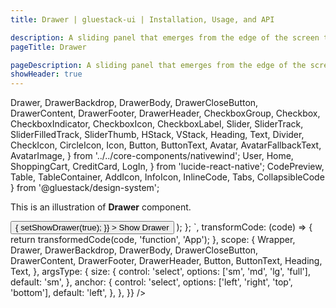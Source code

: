 ```yaml
---
title: Drawer | gluestack-ui | Installation, Usage, and API

description: A sliding panel that emerges from the edge of the screen to reveal additional content or navigation options..
pageTitle: Drawer

pageDescription: A sliding panel that emerges from the edge of the screen to reveal additional content or navigation options..
showHeader: true
---
```



<Meta title="with-nativewind/Components/Overlay/Drawer" />

  Drawer,
  DrawerBackdrop,
  DrawerBody,
  DrawerCloseButton,
  DrawerContent,
  DrawerFooter,
  DrawerHeader,
  CheckboxGroup,
  Checkbox,
  CheckboxIndicator,
  CheckboxIcon,
  CheckboxLabel,
  Slider,
  SliderTrack,
  SliderFilledTrack,
  SliderThumb,
  HStack,
  VStack,
  Heading,
  Text,
  Divider,
  CheckIcon,
  CircleIcon,
  Icon,
  Button,
  ButtonText,
  Avatar,
  AvatarFallbackText,
  AvatarImage,
} from '../../core-components/nativewind';
  User,
  Home,
  ShoppingCart,
  CreditCard,
  LogIn,
} from 'lucide-react-native';
  CodePreview,
  Table,
  TableContainer,
  AddIcon,
  InfoIcon,
  InlineCode,
  Tabs,
  CollapsibleCode
} from '@gluestack/design-system';

This is an illustration of **Drawer** component.

<Wrapper>
  <CodePreview
    showComponentRenderer={true}
    showArgsController={true}
    metaData={{
      code: `
        function App() {
          const [showDrawer, setShowDrawer] = React.useState(false);
          return (
            <>
              <Button
                onPress={() => {
                  setShowDrawer(true);
                }}
              >
                <ButtonText>Show Drawer</ButtonText>
              </Button>
              <Drawer />
            </>
          );
        };
      `,
      transformCode: (code) => {
        return transformedCode(code, 'function', 'App');
      },
      scope: {
        Wrapper,
        Drawer,
        DrawerBackdrop,
        DrawerBody,
        DrawerCloseButton,
        DrawerContent,
        DrawerFooter,
        DrawerHeader, 
        Button,
        ButtonText,
        Heading,
        Text,
      },
      argsType: {
        size: {
          control: 'select',
          options: ['sm', 'md', 'lg', 'full'],
          default: 'sm',
        },
        anchor: {
          control: 'select',
          options: ['left', 'right', 'top', 'bottom'],
          default: 'left',
        },
      },
    }}
  />
</Wrapper>

<br />
